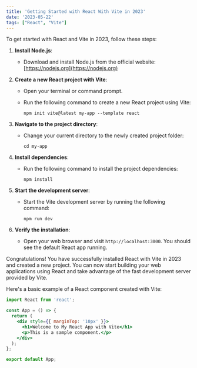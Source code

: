 ```yaml
---
title: 'Getting Started with React With Vite in 2023'
date: '2023-05-22'
tags: ["React", "Vite"]
---
```




To get started with React and Vite in 2023, follow these steps:

1. **Install Node.js**:
   - Download and install Node.js from the official website: [https://nodejs.org](https://nodejs.org)

2. **Create a new React project with Vite**:
   - Open your terminal or command prompt.
   - Run the following command to create a new React project using Vite:

     ```shell
     npm init vite@latest my-app --template react
     ```

3. **Navigate to the project directory**:
   - Change your current directory to the newly created project folder:

     ```shell {copyButton: true, rounded: 'md'}
     cd my-app
     ```

4. **Install dependencies**:
   - Run the following command to install the project dependencies:

     ```shell
     npm install
     ```

5. **Start the development server**:
   - Start the Vite development server by running the following command:

     ```shell
     npm run dev
     ```

6. **Verify the installation**:
   - Open your web browser and visit `http://localhost:3000`. You should see the default React app running.

Congratulations! You have successfully installed React with Vite in 2023 and created a new project. You can now start building your web applications using React and take advantage of the fast development server provided by Vite.

Here's a basic example of a React component created with Vite:

```jsx
import React from 'react';

const App = () => {
  return (
    <div style={{ marginTop: '10px' }}>
      <h1>Welcome to My React App with Vite</h1>
      <p>This is a sample component.</p>
    </div>
  );
};

export default App;
```
